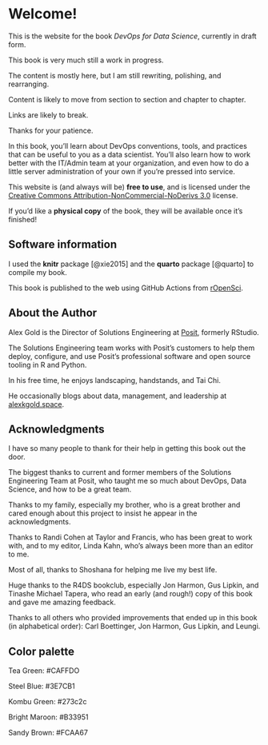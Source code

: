 # Welcome! {.unnumbered}

This is the website for the book *DevOps for Data Science*, currently in
draft form.

::: callout-warning
This book is very much still a work in progress.

The content is mostly here, but I am still rewriting, polishing, and
rearranging.

Content is likely to move from section to section and chapter to
chapter.

Links are likely to break.

Thanks for your patience.
:::

In this book, you'll learn about DevOps conventions, tools, and
practices that can be useful to you as a data scientist. You'll also
learn how to work better with the IT/Admin team at your organization,
and even how to do a little server administration of your own if you're
pressed into service.

This website is (and always will be) **free to use**, and is licensed
under the [Creative Commons Attribution-NonCommercial-NoDerivs
3.0](https://creativecommons.org/licenses/by-nc-nd/3.0/us/) license.

If you'd like a **physical copy** of the book, they will be available
once it's finished!

## Software information {.unnumbered}

I used the **knitr**\index{knitr} package [@xie2015] and the
**quarto**\index{quarto} package [@quarto] to compile my book.

This book is published to the web using GitHub Actions from
[rOpenSci](https://github.com/orchid00/actions_sandbox).

## About the Author

Alex Gold is the Director of Solutions Engineering at [Posit](posit.co),
formerly RStudio.

The Solutions Engineering team works with Posit's customers to help them
deploy, configure, and use Posit's professional software and open source
tooling in R and Python.

In his free time, he enjoys landscaping, handstands, and Tai Chi.

He occasionally blogs about data, management, and leadership at
[alexkgold.space](http://alexkgold.space).

## Acknowledgments {.unnumbered}

I have so many people to thank for their help in getting this book out
the door.

The biggest thanks to current and former members of the Solutions
Engineering Team at Posit, who taught me so much about DevOps, Data
Science, and how to be a great team.

Thanks to my family, especially my brother, who is a great brother and
cared enough about this project to insist he appear in the
acknowledgments.

Thanks to Randi Cohen at Taylor and Francis, who has been great to work
with, and to my editor, Linda Kahn, who's always been more than an
editor to me.

Most of all, thanks to Shoshana for helping me live my best life.

Huge thanks to the R4DS bookclub, especially Jon Harmon, Gus Lipkin, and
Tinashe Michael Tapera, who read an early (and rough!) copy of this book
and gave me amazing feedback.

Thanks to all others who provided improvements that ended up in this
book (in alphabetical order): Carl Boettinger, Jon Harmon, Gus Lipkin,
and Leungi.

## Color palette

Tea Green: #CAFFDO

Steel Blue: #3E7CB1

Kombu Green: #273c2c

Bright Maroon: #B33951

Sandy Brown: #FCAA67
